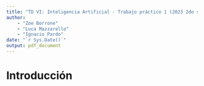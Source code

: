 ```yaml
---
title: "TD VI: Inteligencia Artificial - Trabajo práctico 1 (2023 2do semestre)"
author: 
    - "Zoe Borrone"
    - "Luca Mazzarello"
    - "Ignacio Pardo"
date: "`r Sys.Date()`"
output: pdf_document
---
```


# Introducción
